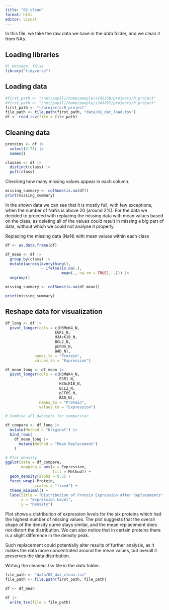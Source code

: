```yaml
---
title: "02_clean"
format: html
editor: visual
---
```


In this file, we take the raw data we have in the *data* folder, and we clean it from NAs.

## Loading libraries

```r
#| message: false
library("tidyverse")
```

## Loading data

```r
#first_path <- "/net/pupil1/home/people/s242150/projects/R_project"
#first_path <- "/net/pupil1/home/people/s243057/projects/R_project"
first_path <- "~/projects/R_project"
file_path <- file.path(first_path, "data/01_dat_load.tsv")
df <- read_tsv(file = file_path)
```

## Cleaning data

```r
proteins <- df |>
  select(2:78) |>
  names()

classes <- df |>
  distinct(class) |>
  pull(class)
```

Checking how many missing values appear in each column.

```r
missing_summary <- colSums(is.na(df))
print(missing_summary)
```

In the shown data we can see that it is mostly full, with few exceptions, when the number of NaNs is above 20 (around 2%). For the data we decided to proceed with replacing the missing data with mean values based on the class, as deleting all of the values could result in missing a big part of data, without which we could not analyse it properly.

Replacing the missing data (NaN) with mean values within each class

```r
df <- as.data.frame(df)

df_mean <- df |>
  group_by(class) |>
  mutate(across(everything(),
                ~ ifelse(is.na(.),
                         mean(., na.rm = TRUE), .))) |>
  ungroup()

missing_summary <- colSums(is.na(df_mean))

print(missing_summary)
```

## Reshape data for visualization

```r
df_long <- df |>
  pivot_longer(cols = c(H3MeK4_N, 
                      EGR1_N, 
                      H3AcK18_N, 
                      BCL2_N, 
                      pCFOS_N, 
                      BAD_N),
             names_to = "Protein", 
             values_to = "Expression")

df_mean_long <- df_mean |>
  pivot_longer(cols = c(H3MeK4_N, 
                        EGR1_N, 
                        H3AcK18_N, 
                        BCL2_N, 
                        pCFOS_N, 
                        BAD_N),
               names_to = "Protein", 
               values_to = "Expression")

# Combine all datasets for comparison 

df_compare <- df_long |>
  mutate(Method = "Original") |>
  bind_rows(
    df_mean_long |>
      mutate(Method = "Mean Replacement")
    )

# Plot density
ggplot(data = df_compare, 
       mapping = aes(x = Expression, 
                     fill = Method)) +
  geom_density(alpha = 0.5) +
  facet_wrap(~Protein, 
             scales = "fixed") +
  theme_minimal() +
  labs(title = "Distribution of Protein Expression After Replacements",
       x = "Expression Level",
       y = "Density")
```

Plot shows a distribution of expression levels for the six proteins which had the highest number of missing values. The plot suggests that the overall shape of the density curve stays similar, and the mean replacement does not distort the distribution. We can also notice that in certain proteins there is a slight difference in the density peak.

Such replacement could potentially alter results of further analysis, as it makes the data more concentrated around the mean values, but overall it preserves the data distribution.

Writing the cleaned .tsv file in the *data* folder:

```r
file_path <- "data/02_dat_clean.tsv"
file_path <- file.path(first_path, file_path)

df <- df_mean

df |>
  write_tsv(file = file_path)
```
